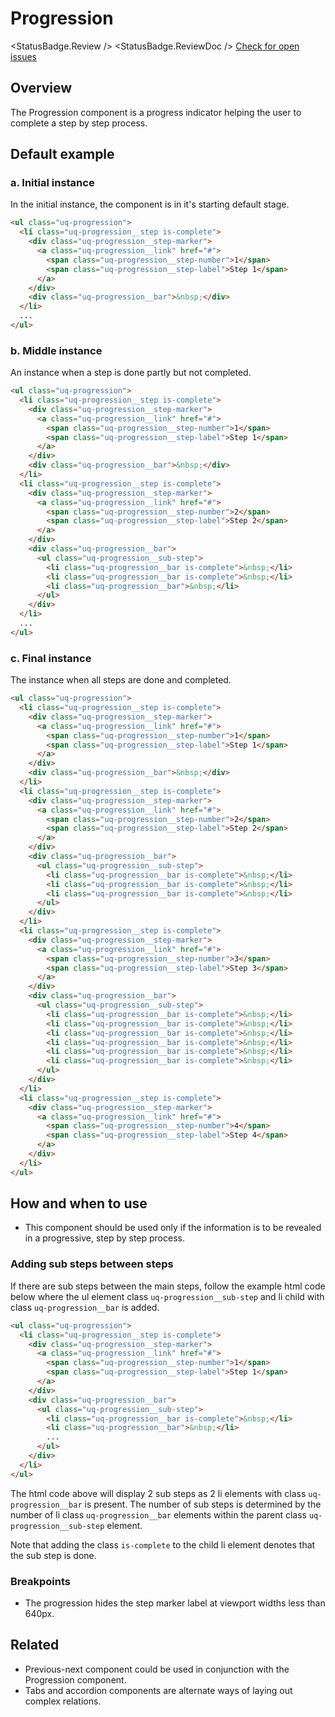 
<Meta of={ProgressionStories} />

# Progression

<StatusBadge.Review /> <StatusBadge.ReviewDoc /> [Check for open
issues](https://github.com/uq-its-ss/design-system/issues)

## Overview

The Progression component is a progress indicator helping the user to complete a step by step process.

## Default example

### a. Initial instance

In the initial instance, the component is in it's starting default stage.

<Canvas sourceState="hidden">
  <Story of={ProgressionStories.progressionInitial} />
</Canvas>

```html
<ul class="uq-progression">
  <li class="uq-progression__step is-complete">
    <div class="uq-progression__step-marker">
      <a class="uq-progression__link" href="#">
        <span class="uq-progression__step-number">1</span>
        <span class="uq-progression__step-label">Step 1</span>
      </a>
    </div>
    <div class="uq-progression__bar">&nbsp;</div>
  </li>
  ...
</ul>
```

### b. Middle instance

An instance when a step is done partly but not completed.

<Canvas sourceState="hidden">
  <Story of={ProgressionStories.progressionMiddle} />
</Canvas>

```html
<ul class="uq-progression">
  <li class="uq-progression__step is-complete">
    <div class="uq-progression__step-marker">
      <a class="uq-progression__link" href="#">
        <span class="uq-progression__step-number">1</span>
        <span class="uq-progression__step-label">Step 1</span>
      </a>
    </div>
    <div class="uq-progression__bar">&nbsp;</div>
  </li>
  <li class="uq-progression__step is-complete">
    <div class="uq-progression__step-marker">
      <a class="uq-progression__link" href="#">
        <span class="uq-progression__step-number">2</span>
        <span class="uq-progression__step-label">Step 2</span>
      </a>
    </div>
    <div class="uq-progression__bar">
      <ul class="uq-progression__sub-step">
        <li class="uq-progression__bar is-complete">&nbsp;</li>
        <li class="uq-progression__bar is-complete">&nbsp;</li>
        <li class="uq-progression__bar">&nbsp;</li>
      </ul>
    </div>
  </li>
  ...
</ul>
```

### c. Final instance

The instance when all steps are done and completed.

<Canvas sourceState="hidden">
  <Story of={ProgressionStories.progressionFinal} />
</Canvas>

```html
<ul class="uq-progression">
  <li class="uq-progression__step is-complete">
    <div class="uq-progression__step-marker">
      <a class="uq-progression__link" href="#">
        <span class="uq-progression__step-number">1</span>
        <span class="uq-progression__step-label">Step 1</span>
      </a>
    </div>
    <div class="uq-progression__bar">&nbsp;</div>
  </li>
  <li class="uq-progression__step is-complete">
    <div class="uq-progression__step-marker">
      <a class="uq-progression__link" href="#">
        <span class="uq-progression__step-number">2</span>
        <span class="uq-progression__step-label">Step 2</span>
      </a>
    </div>
    <div class="uq-progression__bar">
      <ul class="uq-progression__sub-step">
        <li class="uq-progression__bar is-complete">&nbsp;</li>
        <li class="uq-progression__bar is-complete">&nbsp;</li>
        <li class="uq-progression__bar is-complete">&nbsp;</li>
      </ul>
    </div>
  </li>
  <li class="uq-progression__step is-complete">
    <div class="uq-progression__step-marker">
      <a class="uq-progression__link" href="#">
        <span class="uq-progression__step-number">3</span>
        <span class="uq-progression__step-label">Step 3</span>
      </a>
    </div>
    <div class="uq-progression__bar">
      <ul class="uq-progression__sub-step">
        <li class="uq-progression__bar is-complete">&nbsp;</li>
        <li class="uq-progression__bar is-complete">&nbsp;</li>
        <li class="uq-progression__bar is-complete">&nbsp;</li>
        <li class="uq-progression__bar is-complete">&nbsp;</li>
        <li class="uq-progression__bar is-complete">&nbsp;</li>
        <li class="uq-progression__bar is-complete">&nbsp;</li>
      </ul>
    </div>
  </li>
  <li class="uq-progression__step is-complete">
    <div class="uq-progression__step-marker">
      <a class="uq-progression__link" href="#">
        <span class="uq-progression__step-number">4</span>
        <span class="uq-progression__step-label">Step 4</span>
      </a>
    </div>
  </li>
</ul>
```

## How and when to use

- This component should be used only if the information is to be revealed in a progressive, step by step process.

### Adding sub steps between steps

If there are sub steps between the main steps, follow the example html code below where the ul element class `uq-progression__sub-step` and li child with class `uq-progression__bar` is added.

```html
<ul class="uq-progression">
  <li class="uq-progression__step is-complete">
    <div class="uq-progression__step-marker">
      <a class="uq-progression__link" href="#">
        <span class="uq-progression__step-number">1</span>
        <span class="uq-progression__step-label">Step 1</span>
      </a>
    </div>
    <div class="uq-progression__bar">
      <ul class="uq-progression__sub-step">
        <li class="uq-progression__bar is-complete">&nbsp;</li>
        <li class="uq-progression__bar">&nbsp;</li>
        ...
      </ul>
    </div>
  </li>
</ul>
```

The html code above will display 2 sub steps as 2 li elements with class `uq-progression__bar` is present. The number of sub steps is determined by the number of li class `uq-progression__bar` elements within the parent class `uq-progression__sub-step` element.

Note that adding the class `is-complete` to the child li element denotes that the sub step is done.

### Breakpoints

- The progression hides the step marker label at viewport widths less than 640px.

## Related

- Previous-next component could be used in conjunction with the Progression component.
- Tabs and accordion components are alternate ways of laying out complex relations.
